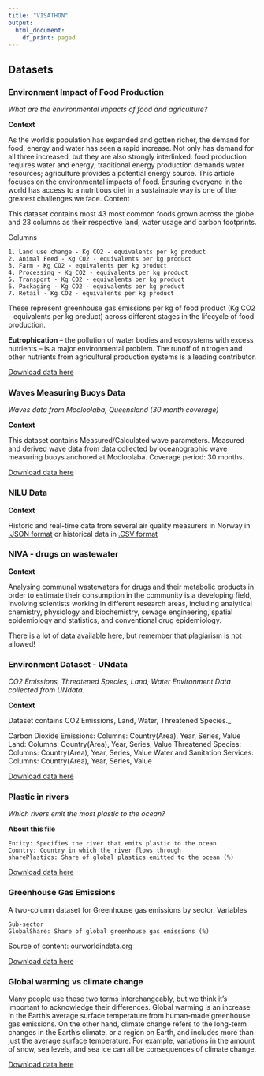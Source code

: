 ```yaml
---
title: "VISATHON"
output:
  html_document:
    df_print: paged
---
```


## Datasets {.tabset}

### Environment Impact of Food Production
_What are the environmental impacts of food and agriculture?_


**Context**

As the world’s population has expanded and gotten richer, the demand for food, energy and water has seen a rapid increase. Not only has demand for all three increased, but they are also strongly interlinked: food production requires water and energy; traditional energy production demands water resources; agriculture provides a potential energy source. This article focuses on the environmental impacts of food. Ensuring everyone in the world has access to a nutritious diet in a sustainable way is one of the greatest challenges we face.
Content

This dataset contains most 43 most common foods grown across the globe and 23 columns as their respective land, water usage and carbon footprints.

Columns

    1. Land use change - Kg CO2 - equivalents per kg product
    2. Animal Feed - Kg CO2 - equivalents per kg product
    3. Farm - Kg CO2 - equivalents per kg product
    4. Processing - Kg CO2 - equivalents per kg product
    5. Transport - Kg CO2 - equivalents per kg product
    6. Packaging - Kg CO2 - equivalents per kg product
    7. Retail - Kg CO2 - equivalents per kg product

These represent greenhouse gas emissions per kg of food product (Kg CO2 - equivalents per kg product) across different stages in the lifecycle of food production.

**Eutrophication** – the pollution of water bodies and ecosystems with excess nutrients – is a major environmental problem. The runoff of nitrogen and other nutrients from agricultural production systems is a leading contributor.

[Download data here](https://niva365-my.sharepoint.com/:u:/g/personal/viviane_girardin_niva_no/EV2Dob_EWfBOqPJ3yWStLNMBgqFNUClBXKSzreMECN5FKw?e=xgUeWy)

### Waves Measuring Buoys Data

_Waves data from Mooloolaba, Queensland (30 month coverage)_

**Context**

This dataset contains Measured/Calculated wave parameters.
Measured and derived wave data from data collected by oceanographic wave measuring buoys anchored at Mooloolaba.
Coverage period: 30 months.

[Download data here](https://niva365-my.sharepoint.com/:u:/g/personal/viviane_girardin_niva_no/EenTXYIcO1ZFvFgW4ONvzgUBkT-R0F9m4L95VXLbuxO-oA?e=NgkjWr)

### NILU Data

**Context**

Historic and real-time data from several air quality measurers in Norway in [.JSON format](https://api.nilu.no/) or historical data in [.CSV format](https://luftkvalitet.nilu.no/historikk)
 
### NIVA - drugs on wastewater

**Context**

Analysing communal wastewaters for drugs and their metabolic products in order to estimate their consumption in the community is a developing field, involving scientists working in different research areas, including analytical chemistry, physiology and biochemistry, sewage engineering, spatial epidemiology and statistics, and conventional drug epidemiology.

There is a lot of data available [here](https://www.emcdda.europa.eu/publications/html/pods/waste-water-analysis_en#source-data), but remember that plagiarism is not allowed!

### Environment Dataset - UNdata

_CO2 Emissions, Threatened Species, Land, Water
Environment Data collected from UNdata._

**Context**

Dataset contains CO2 Emissions, Land, Water, Threatened Species._

Carbon Dioxide Emissions:
Columns: Country(Area), Year, Series, Value
Land:
Columns: Country(Area), Year, Series, Value
Threatened Species:
Columns: Country(Area), Year, Series, Value
Water and Sanitation Services:
Columns: Country(Area), Year, Series, Value

[Download data here](https://niva365-my.sharepoint.com/:u:/g/personal/viviane_girardin_niva_no/Efa61QetzxFNntWCtm3OhkMB9A1qnPQg0zLcNmEJzTRdHA?e=vQSDz0)


### Plastic in rivers


_Which rivers emit the most plastic to the ocean?_

**About this file**

    Entity: Specifies the river that emits plastic to the ocean
    Country: Country in which the river flows through
    sharePlastics: Share of global plastics emitted to the ocean (%)


[Download data here](https://niva365-my.sharepoint.com/:u:/g/personal/viviane_girardin_niva_no/Ebnn_uvm_mlIhEXbtA0z9OAB-EfG1SOTAfIi6ZeT88K2VQ?e=OrXStC)

### Greenhouse Gas Emissions

A two-column dataset for Greenhouse gas emissions by sector.
Variables

    Sub-sector
    GlobalShare: Share of global greenhouse gas emissions (%)

Source of content: ourworldindata.org

[Download data here](https://niva365-my.sharepoint.com/:u:/g/personal/viviane_girardin_niva_no/EasGGP3X3AZDtVUoGiKLj-IBburjSJBJhQGhW254QkEHjg?e=NF1T4W)

### Global warming vs climate change

Many people use these two terms interchangeably, but we think it’s important to acknowledge their differences. Global warming is an increase in the Earth’s average surface temperature from human-made greenhouse gas emissions. On the other hand, climate change refers to the long-term changes in the Earth’s climate, or a region on Earth, and includes more than just the average surface temperature. For example, variations in the amount of snow, sea levels, and sea ice can all be consequences of climate change.

[Download data here](https://niva365-my.sharepoint.com/:u:/g/personal/viviane_girardin_niva_no/EZLW6Ik_HRJGpXgeTZgZyZwBvP-kEL13HnpcGY_zlrg-mg?e=6zhzWZ)